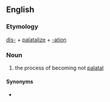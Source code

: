 ==English==

===Etymology===
[[dis-]] + [[palatalize]] + [[-ation]]

===Noun===
{{en-noun|-}}

# {{label|en|phonology}} the process of becoming not [[palatal]]

====Synonyms====
* {{l|en|depalatalization}}
